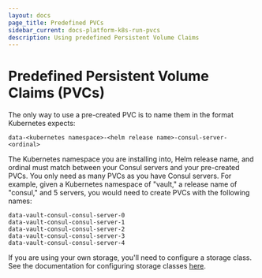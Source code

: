 ```yaml
---
layout: docs
page_title: Predefined PVCs
sidebar_current: docs-platform-k8s-run-pvcs
description: Using predefined Persistent Volume Claims
---
```


# Predefined Persistent Volume Claims (PVCs)

The only way to use a pre-created PVC is to name them in the format Kubernetes expects:

```
data-<kubernetes namespace>-<helm release name>-consul-server-<ordinal>
```

The Kubernetes namespace you are installing into, Helm release name, and ordinal
must match between your Consul servers and your pre-created PVCs. You only
need as many PVCs as you have Consul servers. For example, given a Kubernetes
namespace of "vault," a release name of "consul," and 5 servers, you would need
to create PVCs with the following names:

```
data-vault-consul-consul-server-0
data-vault-consul-consul-server-1
data-vault-consul-consul-server-2
data-vault-consul-consul-server-3
data-vault-consul-consul-server-4
```

If you are using your own storage, you'll need to configure a storage class. See the
documentation for configuring storage classes [here](https://kubernetes.io/docs/concepts/storage/storage-classes/).

